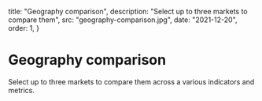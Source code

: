   title: "Geography comparison",
  description: "Select up to three markets to compare them",
  src: "geography-comparison.jpg",
  date: "2021-12-20",
  order: 1,
}



# Geography comparison

Select up to three markets to compare them across a various indicators and metrics.

<GeographyComparison />
